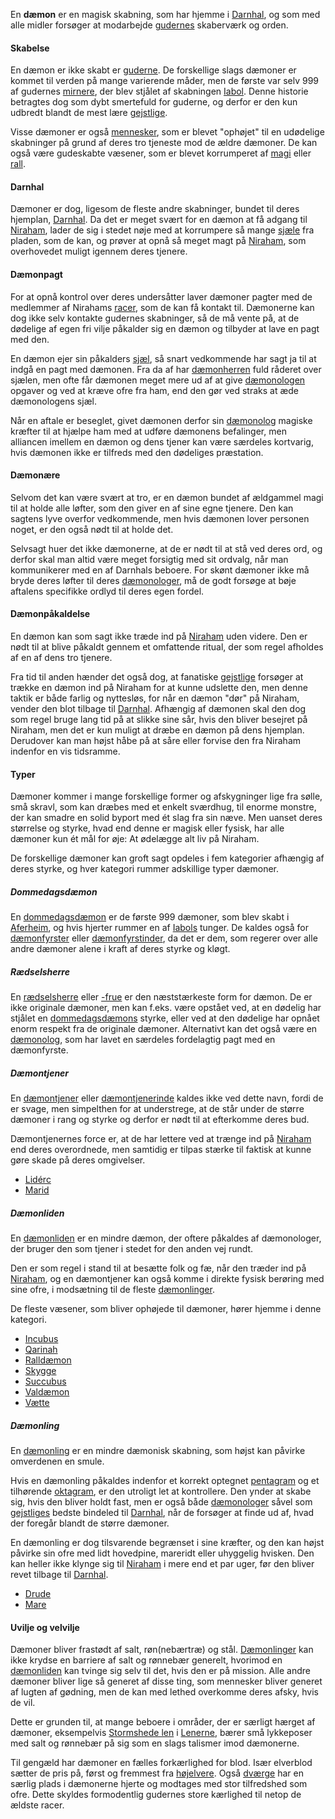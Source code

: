 {{title:Dæmon}}
{{author:Laura Holmegaard}}
{{timestamp:2011-01-22T12:02:22Z}}
{{copyright:Dæmon}}
En '''dæmon''' er en magisk skabning, som har hjemme i [[Darnhal]], og som med alle midler forsøger at modarbejde [[guderne|gudernes]] skaberværk og orden.

====Skabelse====
En dæmon er ikke skabt er [[guderne]]. De forskellige slags dæmoner er kommet til verden på mange varierende måder, men de første var selv 999 af gudernes [[mirner|mirnere]], der blev stjålet af skabningen [[Iabol]]. Denne historie betragtes dog som dybt smertefuld for guderne, og derfor er den kun udbredt blandt de mest lære [[gejstlig|gejstlige]].

Visse dæmoner er også [[menneske|mennesker]], som er blevet "ophøjet" til en udødelige skabninger på grund af deres tro tjeneste mod de ældre dæmoner. De kan også være gudeskabte væsener, som er blevet korrumperet af [[magi]] eller [[rall]].

====Darnhal====
Dæmoner er dog, ligesom de fleste andre skabninger, bundet til deres hjemplan, [[Darnhal]]. Da det er meget svært for en dæmon at få adgang til [[Niraham]], lader de sig i stedet nøje med at korrumpere så mange [[sjæl|sjæle]] fra pladen, som de kan, og prøver at opnå så meget magt på [[Niraham]], som overhovedet muligt igennem deres tjenere.

====Dæmonpagt====
For at opnå kontrol over deres undersåtter laver dæmoner pagter med de medlemmer af Nirahams [[racer]], som de kan få kontakt til. Dæmonerne kan dog ikke selv kontakte gudernes skabninger, så de må vente på, at de dødelige af egen fri vilje påkalder sig en dæmon og tilbyder at lave en pagt med den.

En dæmon ejer sin påkalders [[sjæl]], så snart vedkommende har sagt ja til at indgå en pagt med dæmonen. Fra da af har [[dæmonherre|dæmonherren]] fuld råderet over sjælen, men ofte får dæmonen meget mere ud af at give [[dæmonolog|dæmonologen]] opgaver og ved at kræve ofre fra ham, end den gør ved straks at æde dæmonologens sjæl.

Når en aftale er beseglet, givet dæmonen derfor sin [[dæmonolog]] magiske kræfter til at hjælpe ham med at udføre dæmonens befalinger, men alliancen imellem en dæmon og dens tjener kan være særdeles kortvarig, hvis dæmonen ikke er tilfreds med den dødeliges præstation.

====Dæmonære====
Selvom det kan være svært at tro, er en dæmon bundet af ældgammel magi til at holde alle løfter, som den giver en af sine egne tjenere. Den kan sagtens lyve overfor vedkommende, men hvis dæmonen lover personen noget, er den også nødt til at holde det.

Selvsagt huer det ikke dæmonerne, at de er nødt til at stå ved deres ord, og derfor skal man altid være meget forsigtig med sit ordvalg, når man kommunikerer med en af Darnhals beboere. For skønt dæmoner ikke må bryde deres løfter til deres [[dæmonolog|dæmonologer]], må de godt forsøge at bøje aftalens specifikke ordlyd til deres egen fordel.

====Dæmonpåkaldelse====
En dæmon kan som sagt ikke træde ind på [[Niraham]] uden videre. Den er nødt til at blive påkaldt gennem et omfattende ritual, der som regel afholdes af en af dens tro tjenere.

Fra tid til anden hænder det også dog, at fanatiske [[gejstlig|gejstlige]] forsøger at trække en dæmon ind på Niraham for at kunne udslette den, men denne taktik er både farlig og nyttesløs, for når en dæmon "dør" på Niraham, vender den blot tilbage til [[Darnhal]]. Afhængig af dæmonen skal den dog som regel bruge lang tid på at slikke sine sår, hvis den bliver besejret på Niraham, men det er kun muligt at dræbe en dæmon på dens hjemplan. Derudover kan man højst håbe på at såre eller forvise den fra Niraham indenfor en vis tidsramme.

====Typer====
Dæmoner kommer i mange forskellige former og afskygninger lige fra sølle, små skravl, som kan dræbes med et enkelt sværdhug, til enorme monstre, der kan smadre en solid byport med ét slag fra sin næve. Men uanset deres størrelse og styrke, hvad end denne er magisk eller fysisk, har alle dæmoner kun ét mål for øje: At ødelægge alt liv på Niraham.

De forskellige dæmoner kan groft sagt opdeles i fem kategorier afhængig af deres styrke, og hver kategori rummer adskillige typer dæmoner.

=====Dommedagsdæmon=====
En [[dommedagsdæmon]] er de første 999 dæmoner, som blev skabt i [[Aferheim]], og hvis hjerter rummer en af [[Iabol|Iabols]] tunger. De kaldes også for [[dæmonfyrste|dæmonfyrster]] eller [[dæmonfyrstinde|dæmonfyrstinder]], da det er dem, som regerer over alle andre dæmoner alene i kraft af deres styrke og kløgt.

=====Rædselsherre=====
En [[rædselsherre]] eller [[rædselsfrue|-frue]] er den næststærkeste form for dæmon. De er ikke originale dæmoner, men kan f.eks. være opstået ved, at en dødelig har stjålet en [[dommedagsdæmon|dommedagsdæmons]] styrke, eller ved at den dødelige har opnået enorm respekt fra de originale dæmoner. Alternativt kan det også være en [[dæmonolog]], som har lavet en særdeles fordelagtig pagt med en dæmonfyrste.

=====Dæmontjener=====
En [[dæmontjener]] eller [[dæmontjenerinde]] kaldes ikke ved dette navn, fordi de er svage, men simpelthen for at understrege, at de står under de større dæmoner i rang og styrke og derfor er nødt til at efterkomme deres bud.

Dæmontjenernes force er, at de har lettere ved at trænge ind på [[Niraham]] end deres overordnede, men samtidig er tilpas stærke til faktisk at kunne gøre skade på deres omgivelser.

*[[Lidérc]]
*[[Marid]]

=====Dæmonliden=====
En [[dæmonliden]] er en mindre dæmon, der oftere påkaldes af dæmonologer, der bruger den som tjener i stedet for den anden vej rundt.

Den er som regel i stand til at besætte folk og fæ, når den træder ind på [[Niraham]], og en dæmontjener kan også komme i direkte fysisk berøring med sine ofre, i modsætning til de fleste [[dæmonling|dæmonlinger]].

De fleste væsener, som bliver ophøjede til dæmoner, hører hjemme i denne kategori.

*[[Incubus]]
*[[Qarinah]]
*[[Ralldæmon]]
*[[Skygge]]
*[[Succubus]]
*[[Valdæmon]]
*[[Vætte]]

=====Dæmonling=====
En [[dæmonling]] er en mindre dæmonisk skabning, som højst kan påvirke omverdenen en smule.

Hvis en dæmonling påkaldes indenfor et korrekt optegnet [[pentagram]] og et tilhørende [[oktagram]], er den utroligt let at kontrollere. Den ynder at skabe sig, hvis den bliver holdt fast, men er også både [[dæmonolog|dæmonologer]] såvel som [[gejstlig|gejstliges]] bedste bindeled til [[Darnhal]], når de forsøger at finde ud af, hvad der foregår blandt de større dæmoner.

En dæmonling er dog tilsvarende begrænset i sine kræfter, og den kan højst påvirke sin ofre med lidt hovedpine, mareridt eller uhyggelig hvisken. Den kan heller ikke klynge sig til [[Niraham]] i mere end et par uger, før den bliver revet tilbage til [[Darnhal]].

*[[Drude]]
*[[Mare]]

====Uvilje og velvilje====
Dæmoner bliver frastødt af salt, røn(nebærtræ) og stål. [[Dæmonling|Dæmonlinger]] kan ikke krydse en barriere af salt og rønnebær generelt, hvorimod en [[dæmonliden]] kan tvinge sig selv til det, hvis den er på mission. Alle andre dæmoner bliver lige så generet af disse ting, som mennesker bliver generet af lugten af gødning, men de kan med lethed overkomme deres afsky, hvis de vil.

Dette er grunden til, at mange beboere i områder, der er særligt hærget af dæmoner, eksempelvis [[Stormshede len]] i [[Lenerne]], bærer små lykkeposer med salt og rønnebær på sig som en slags talismer imod dæmonerne.

Til gengæld har dæmoner en fælles forkærlighed for blod. Især elverblod sætter de pris på, først og fremmest fra [[højelver|højelvere]]. Også [[dværg|dværge]] har en særlig plads i dæmonerne hjerte og modtages med stor tilfredshed som ofre. Dette skyldes formodentlig gudernes store kærlighed til netop de ældste racer.